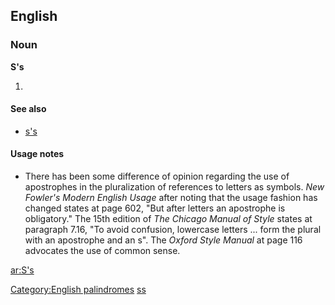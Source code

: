 {{also|SS|sS|ss.|s's|§§}}
==English==

===Noun===
'''S's'''

# {{plural of|S}}

====See also====
* [[s's]]

====Usage notes====
* There has been some difference of opinion regarding the use of apostrophes in the pluralization of references to letters as symbols. ''New Fowler's Modern English Usage'' after noting that the usage fashion has changed states at page 602, "But after letters an apostrophe is obligatory." The 15th edition of ''The Chicago Manual of Style'' states at paragraph 7.16, "To avoid confusion, lowercase letters ... form the plural with an apostrophe and an s". The ''Oxford Style Manual'' at page 116 advocates the use of common sense.

[[Category:English palindromes]]
[[Category:English terms spelled with '|ss]]

[[ar:S's]]